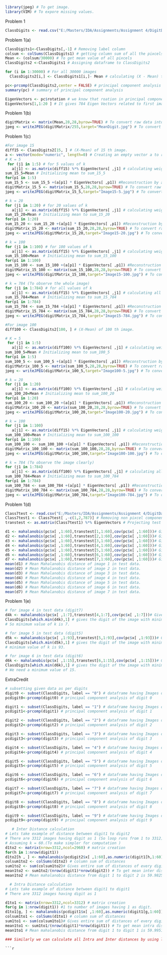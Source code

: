```{r}
library(jpeg) # To get image.
library(VIM) # To expore missing values.
```
Problem 1
```{r}
ClassDigits <- read.csv("E:/Masters/IDA/Assignments/Assignment 4/DigitData/classDigits.csv", header = TRUE, sep = ",") # Loading ClassDigits training set of images. 
```
Problem 1(a)
```{r}
ClassDigits1<-ClassDigits[,-1] # Removing label column 
colsum <- colSums(ClassDigits1) # getting column sum of all the pixcels
Mean <- (colsum/30000) # To get mean value of all pixcels
ClassDigits2 <-ClassDigits1 # Assigning dataframe to ClassDigits2

for (i in 1:30000) # For all 30000 images
  ClassDigits2[i,] <- ClassDigits1[i,]- Mean # calculating (X - Mean) to all images 

pc<-prcomp(ClassDigits2,center = FALSE) # principal component analysis
summary(pc) # summary of principal component analysis

EigenVectors <- pc$rotation # we know that roation in principal component analysis gives eigen vectors.
EigenVectors[1,1:20 ] # It gives 784 Eigen Vectors related to first image.(Since only part of the data is asked to show) 
```
Problem 1(b)
```{r}
digitMatrix <- matrix(Mean,28,28,byrow=TRUE) # To convert raw data into matrix form.
jpeg <- writeJPEG(digitMatrix/255,target="MeanDigit.jpg") # To convert matrix into mage.
```
Problem 1(c)
```{r}
#For image 15
diff15 <- ClassDigits2[15, ] # (X-Mean) of 15 th image.
a <- vector(mode="numeric", length=0) # Creating an empty vector a to run in loop.
# K = 5
 for (j1 in 1:5) # for 5 values of k
   a[j1] <- as.matrix(diff15) %*% EigenVectors[ ,j1] # calculating weights
sum_15_5=Mean # Initializing mean to sum_15_5
for(p1 in 1:5)
sum_15_5 <- sum_15_5 +(a[p1] * EigenVectors[ ,p1]) #Reconstruction by adding mean to the product of (weights and vectors).
digitMatrix_15_5 <- matrix(sum_15_5,28,28,byrow=TRUE) # To convert raw data into matrix form.
jpeg <- writeJPEG(digitMatrix_15_5,target="Image15-5.jpg") # To convert matrix into image.

# k = 20
for (j1 in 1:20) # for 20 values of k
   a[j1] <- as.matrix(diff15) %*% EigenVectors[ ,j1] # calculating weights
sum_15_20=Mean # Initializing mean to sum_15_20
for(p1 in 1:20)
sum_15_20 <- sum_15_20 +(a[p1] * EigenVectors[ ,p1]) #Reconstruction by adding mean to the product of (weights and vectors).
digitMatrix_15_20 <- matrix(sum_15_20,28,28,byrow=TRUE) # To convert raw data into matrix form.
jpeg <- writeJPEG(digitMatrix_15_20,target="Image15-20.jpg") # To convert matrix into mage.

# k = 100
for (j1 in 1:100) # for 100 values of k
   a[j1] <- as.matrix(diff15) %*% EigenVectors[ ,j1] # calculating weights
sum_15_100=Mean  # Initializing mean to sum_15_100
for(p1 in 1:100)
sum_15_100 <- sum_15_100 +(a[p1] * EigenVectors[ ,p1]) #Reconstruction by adding mean to the product of (weights and vectors).
digitMatrix_15_100 <- matrix(sum_15_100,28,28,byrow=TRUE) # To convert raw data into matrix form.
jpeg <- writeJPEG(digitMatrix_15_100,target="Image15-100.jpg") # To convert matrix into mage

# k = 784 (To observe the whole image)
for (j1 in 1:784) # for all values of k
   a[j1] <- as.matrix(diff15) %*% EigenVectors[ ,j1] # calculating all weights
sum_15_784=Mean  # Initializing mean to sum_15_784
for(p1 in 1:784)
sum_15_784 <- sum_15_784 +(a[p1] * EigenVectors[ ,p1]) #Reconstruction by adding mean to the product of (weights and vectors). 
digitMatrix_15_784 <- matrix(sum_15_784,28,28,byrow=TRUE) # To convert raw data into matrix form.
jpeg <- writeJPEG(digitMatrix_15_784,target="Image15-784.jpg") # To convert matrix into mage

#For image 100
diff100 <- ClassDigits2[100, ] # (X-Mean) of 100 th image.

# K = 5
 for (j1 in 1:5)
   a[j1] <- as.matrix(diff100) %*% EigenVectors[ ,j1] # calculating weights
sum_100_5=Mean # Initializing mean to sum_100_5
for(p1 in 1:5)
sum_100_5 <- sum_100_5 +(a[p1] * EigenVectors[ ,p1]) #Reconstruction by adding mean to the product of (weights and vectors). 
digitMatrix_100_5 <- matrix(sum_100_5,28,28,byrow=TRUE) # To convert raw data into matrix form.
jpeg <- writeJPEG(digitMatrix_100_5,target="Image100-5.jpg") # To convert matrix into mage.

# k = 20
for (j1 in 1:20)
   a[j1] <- as.matrix(diff100) %*% EigenVectors[ ,j1] # calculating weights
sum_100_20=Mean # Initializing mean to sum_100_20
for(p1 in 1:20)
sum_100_20 <- sum_100_20 +(a[p1] * EigenVectors[ ,p1]) #Reconstruction by adding mean to the product of (weights and vectors). 
digitMatrix_100_20 <- matrix(sum_100_20,28,28,byrow=TRUE) # To convert raw data into matrix form.
jpeg <- writeJPEG(digitMatrix_100_20,target="Image100-20.jpg") # To convert matrix into mage.

# k = 100
for (j1 in 1:100)
   a[j1] <- as.matrix(diff15) %*% EigenVectors[ ,j1] # calculating weights
sum_100_100=Mean # Initializing mean to sum_100_100
for(p1 in 1:100)
sum_100_100 <- sum_100_100 +(a[p1] * EigenVectors[ ,p1]) #Reconstruction by adding mean to the product of (weights and vectors). 
digitMatrix_100_100 <- matrix(sum_100_100,28,28,byrow=TRUE) # To convert raw data into matrix form.
jpeg <- writeJPEG(digitMatrix_100_100,target="Image100-100.jpg") # To convert matrix into mage

# k = 784 (To observe the image clearly)
for (j1 in 1:784)
   a[j1] <- as.matrix(diff100) %*% EigenVectors[ ,j1] # calculating all weights
sum_100_784=Mean # Initializing mean to sum_100_784
for(p1 in 1:784)
sum_100_784 <- sum_100_784 +(a[p1] * EigenVectors[ ,p1]) #Reconstruction by adding mean to the product of (weights and vectors). 
digitMatrix_100_784 <- matrix(sum_100_784,28,28,byrow=TRUE) # To convert raw data into matrix form.
jpeg <- writeJPEG(digitMatrix_100_784,target="Image100-784.jpg") # To convert matrix into mage

```
Problem 1(d)
```{r}
Class7test <- read.csv("E:/Masters/IDA/Assignments/Assignment 4/DigitData/class7test.csv", header = TRUE, sep = ",") # Loading test data.
Class7test1 <- Class7test[ ,-c(1,2,787)] # Removing non pixcel components
transtest <- as.matrix(Class7test1) %*% EigenVectors # Projecting test data on digitspace.

d1 <- mahalanobis(pc$x[ ,1:60],transtest[1,1:60],cov(pc$x[ ,1:60]))# Gives distance of 1 st digit in test file w.r.t all 30000 images in trained file.
d2 <- mahalanobis(pc$x[ ,1:60],transtest[2,1:60],cov(pc$x[ ,1:60]))# Gives distance of 2 nd digit in test file w.r.t all 30000 images in trained file.
d3 <- mahalanobis(pc$x[ ,1:60],transtest[3,1:60],cov(pc$x[ ,1:60]))# Gives distance of 3 rd digit in test file w.r.t all 30000 images in trained file.
d4 <- mahalanobis(pc$x[ ,1:60],transtest[4,1:60],cov(pc$x[ ,1:60]))# Gives distance of 4 th digit in test file w.r.t all 30000 images in trained file.
d5 <- mahalanobis(pc$x[ ,1:60],transtest[5,1:60],cov(pc$x[ ,1:60]))# Gives distance of 5 th digit in test file w.r.t all 30000 images in trained file.
d6 <- mahalanobis(pc$x[ ,1:60],transtest[6,1:60],cov(pc$x[ ,1:60]))# Gives distance of 6 th digit in test file w.r.t all 30000 images in trained file.
d7 <- mahalanobis(pc$x[ ,1:60],transtest[7,1:60],cov(pc$x[ ,1:60]))# Gives distance of 7 th digit in test file w.r.t all 30000 images in trained file.
mean(d1) # Mean Mahalanobis distance of image 1 in test data.
mean(d2) # Mean Mahalanobis distance of image 2 in test data.
mean(d3) # Mean Mahalanobis distance of image 3 in test data.
mean(d4) # Mean Mahalanobis distance of image 4 in test data.
mean(d5) # Mean Mahalanobis distance of image 5 in test data.
mean(d6) # Mean Mahalanobis distance of image 6 in test data.
mean(d7) # Mean Mahalanobis distance of image 7 in test data.
```
Problem 1(e)
```{r}
# for image 4 in test data (digit7)
d4k <- mahalanobis(pc$x[ ,1:7],transtest[4,1:7],cov(pc$x[ ,1:7]))# Gives distance of 4 th digit in test file w.r.t all 30000 images in trained file.
ClassDigits[which.min(d4k),1] # gives the digit of the image with minimum distance.
# So minimum value of k is 7.

# for image 5 in test data (digit5)
d5k <- mahalanobis(pc$x[ ,1:93],transtest[5,1:93],cov(pc$x[ ,1:93]))# Gives distance of 5 th digit in test file w.r.t all 30000 images in trained file.
ClassDigits[which.min(d5k),1] # gives the digit of the image with minimum distance.
# minimum value of k is 93.

# for image 6 in test data (digit6)
d6k <- mahalanobis(pc$x[ ,1:15],transtest[6,1:15],cov(pc$x[ ,1:15]))# Gives distance of 6 th digit in test file w.r.t all 30000 images in trained file.
ClassDigits[which.min(d6k),1] # gives the digit of the image with minimum distance.
# We need a minimum value of 15.
```
ExtraCredit
```{r}
# subsetting given data as per digits
digit0 <- subset(ClassDigits, label == "0") # dataframe having Images of 0
pcdigit0<-prcomp(digit0) # principal component analysis of digit 0 

digit1 <- subset(ClassDigits, label == "1") # dataframe having Images of 1
pcdigit1<-prcomp(digit1) # principal component analysis of digit 1 

digit2 <- subset(ClassDigits, label == "2") # dataframe having Images of 2
pcdigit2<-prcomp(digit2) # principal component analysis of digit 2

digit3 <- subset(ClassDigits, label == "3") # dataframe having Images of 3
pcdigit3<-prcomp(digit3) # principal component analysis of digit 3

digit4 <- subset(ClassDigits, label == "4") # dataframe having Images of 4
pcdigit4<-prcomp(digit4) # principal component analysis of digit 4

digit5 <- subset(ClassDigits, label == "5") # dataframe having Images of 5
pcdigit5<-prcomp(digit5) # principal component analysis of digit 5

digit6 <- subset(ClassDigits, label == "6") # dataframe having Images of 6
pcdigit6<-prcomp(digit6) # principal component analysis of digit 6

digit7 <- subset(ClassDigits, label == "7") # dataframe having Images of 7
pcdigit7<-prcomp(digit7) # principal component analysis of digit 7

digit8 <- subset(ClassDigits, label == "8") # dataframe having Images of 8
pcdigit8<-prcomp(digit8) # principal component analysis of digit 8

digit9 <- subset(ClassDigits, label == "9") # dataframe having Images of 9
pcdigit9<-prcomp(digit9) # principal component analysis of digit 9

   # Inter Distance calculation
# Lets take example of distance between digit1 to digit2
# There are 3312 images having digit as 1 (So loop runs from 1 to 3312)
# Assuming k = 60.(To make simpler for computation )
d1to2 <- matrix(nrow=3312,ncol=2960) # matrix creation
for(h in 1:nrow(digit1))
d1to2[h , ] <- mahalanobis(pcdigit2$x[ ,1:60],as.numeric(digit1[h,1:60]),cov(pcdigit2$x[ ,1:60])) # Gives distance of h th (1 to 3312) image of digit1 to images in digit2
colsum1to2 <- colSums(d1to2) # column sum of distances
sum1to2 <- sum(colsum1to2)# Gives entire sum of distances of every digit1 to each digit2
mean1to2 <- sum1to2/(nrow(digit1)*nrow(digit2)) # To get mean inter distance.
mean1to2 # Mean mahalanobis distance from digit 1 to digit 2 is 59.98251

  # Intra Distance calculation
# Lets take example of distance between digit1 to digit1
# There are 3312 images having digit as 1

d1to1 <- matrix(nrow=3312,ncol=3312) # matrix creation
for(g in 1:nrow(digit1)) #1 to number of images having 1 as digit.
d1to1[g, ] <- mahalanobis(pcdigit1$x[ ,1:60],as.numeric(digit1[g,1:60]),cov(pcdigit1$x[ ,1:60])) # Gives distance of g th (1 to 3312) image of digit1 to all other images in digit1
colsum1to1 <- colSums(d1to1) # column sum of distances
sum1to1 <- sum(colsum1to1)# Gives entire sum of distances of every digit1 to each digit1
mean1to1 <- sum1to1/(nrow(digit1)*nrow(digit1)) # To get mean intra distance.
mean1to1 # Mean mahalanobis distance from digit 1 to digit 1 is 59.9951

### Similarly we can calculate all Intra and Inter distances by using looping, but i am not showing since it takes much time for system to run.So, i have explained the concept above by assuming an example for inter and intra distances.
```
```s
```{r}


```

```{r}


```











